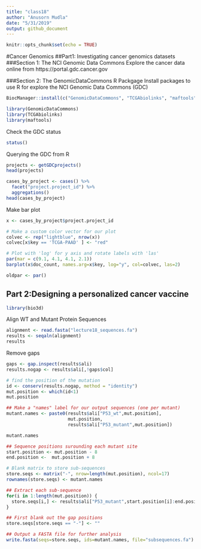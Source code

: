 ```yaml
---
title: "class18"
author: "Anusorn Mudla"
date: "5/31/2019"
output: github_document
---
```


```r
knitr::opts_chunk$set(echo = TRUE)
```

#Cancer Genomics 
##Part1: Investigating cancer genomics datasets
###Section 1: The NCI Genomic Data Commons
Explore the cancer data online from https://portal.gdc.cancer.gov 

###Section 2: The GenomicDataCommons R Packgage
Install packages to use R for explore the NCI Genomic Data Commons (GDC)
```r
BiocManager::install(c("GenomicDataCommons", "TCGAbiolinks", "maftools"))
```

```r
library(GenomicDataCommons)
library(TCGAbiolinks)
library(maftools)
```
 Check the GDC status
```r
status()
```
Querying the GDC from R
```r
projects <- getGDCprojects()
head(projects)
```
```r
cases_by_project <- cases() %>%
  facet("project.project_id") %>%
  aggregations()
head(cases_by_project)
```
Make bar plot
```r
x <- cases_by_project$project.project_id

# Make a custom color vector for our plot
colvec <- rep("lightblue", nrow(x))
colvec[x$key == 'TCGA-PAAD' ] <- "red"

# Plot with 'log' for y axis and rotate labels with 'las'
par(mar = c(9.1, 4.1, 4.1, 2.1))
barplot(x$doc_count, names.arg=x$key, log="y", col=colvec, las=2)

```

```r
oldpar <- par()
```

## Part 2:Designing a personalized cancer vaccine
```r
library(bio3d)
```
Align WT and Mutant Protein Sequences
```r
alignment <- read.fasta("lecture18_sequences.fa")
results <- seqaln(alignment)
results
```
Remove gaps 
```r
gaps <- gap.inspect(results$ali)
results.nogap <- results$ali[,!gaps$col]
```
``` r
# find the position of the mutation
id <- conserv(results.nogap, method = "identity")
mut.position <- which(id<1)
mut.position
```

```r
## Make a "names" label for our output sequences (one per mutant)
mutant.names <- paste0(results$ali["P53_wt",mut.position],
                       mut.position,
                       results$ali["P53_mutant",mut.position])

mutant.names
```

```r
## Sequence positions surounding each mutant site
start.position <- mut.position - 8
end.position <-  mut.position + 8
```
```r
# Blank matrix to store sub-sequences
store.seqs <- matrix("-", nrow=length(mut.position), ncol=17)
rownames(store.seqs) <- mutant.names
```

```r
## Extract each sub-sequence
for(i in 1:length(mut.position)) {
  store.seqs[i,] <- results$ali["P53_mutant",start.position[i]:end.position[i]]
}
```

```r
## First blank out the gap positions 
store.seqs[store.seqs == "-"] <- ""
```

```r
## Output a FASTA file for further analysis
write.fasta(seqs=store.seqs, ids=mutant.names, file="subsequences.fa")
```

